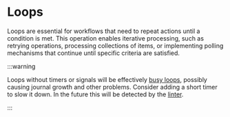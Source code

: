 
# Loops

Loops are essential for workflows that need to repeat actions until a condition is met. This operation enables iterative processing, such as retrying operations, processing collections of items, or implementing polling mechanisms that continue until specific criteria are satisfied.

:::warning

Loops without timers or signals will be effectively [busy loops](https://en.wikipedia.org/wiki/Busy_waiting),
possibly causing journal growth and other problems.
Consider adding a short timer to slow it down.
In the future this will be detected by the [linter](https://github.com/business4s/workflows4s/issues/23).

:::

```scala file=./main/scala/workflows4s/example/docs/LoopExample.scala start=start_loop end=end_loop
```

<OperationOutputs name="loop"/>
